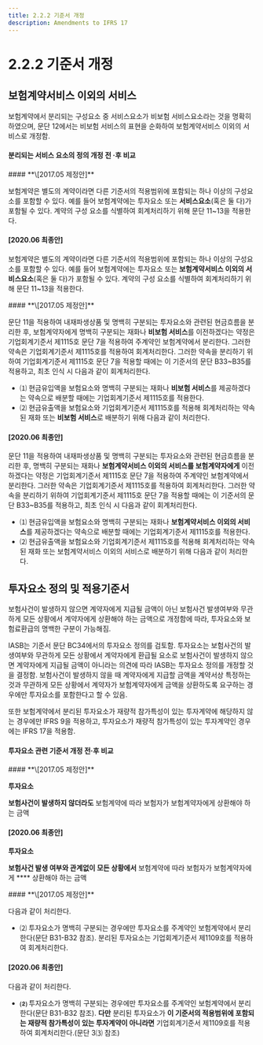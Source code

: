```yaml
---
title: 2.2.2 기준서 개정
description: Amendments to IFRS 17
---
```



# 2.2.2 기준서 개정

## 보험계약서비스 이외의 서비스&#x20;

보험계약에서 분리되는 구성요소 중 서비스요소가 비보험 서비스요소라는 것을 명확히 하였으며, 문단 12에서는 비보험 서비스의 표현을 순화하여 보험계약서비스 이외의 서비스로 개정함.&#x20;

#### 분리되는 서비스 요소의 정의 개정 전 ·후 비교&#x20;

<TabView>
<TabPanel header="문단 10"  leftIcon="pi pi-calendar mr-2">
#### **\[2017.05 제정안]**

보험계약은 별도의 계약이라면 다른 기준서의 적용범위에 포함되는 하나 이상의 구성요소를 포함할 수 있다. 예를 들어 보험계약에는 투자요소 또는 **서비스요소**(혹은 둘 다)가 포함될 수 있다. 계약의 구성 요소를 식별하여 회계처리하기 위해 문단 11\~13을 적용한다.



#### **\[2020.06 최종안]**

보험계약은 별도의 계약이라면 다른 기준서의 적용범위에 포함되는 하나 이상의 구성요소를 포함할 수 있다. 예를 들어 보험계약에는 투자요소 또는 **보험계약서비스 이외의 서비스요소**(혹은 둘 다)가 포함될 수 있다. 계약의 구성 요소를 식별하여 회계처리하기 위해 문단 11\~13을 적용한다.
</TabPanel>

<TabPanel header="문단 12"  leftIcon="pi pi-calendar mr-2">
#### **\[2017.05 제정안]**

문단 11을 적용하여 내재파생상품 및 명백히 구분되는 투자요소와 관련된 현금흐름을 분리한 후, 보험계약자에게 명백히 구분되는 재화나 **비보험 서비스**를 이전하겠다는 약정은 기업회계기준서 제1115호 문단 7을 적용하여 주계약인 보험계약에서 분리한다. 그러한 약속은 기업회계기준서 제1115호를 적용하여 회계처리한다. 그러한 약속을 분리하기 위하여 기업회계기준서 제1115호 문단 7을 적용할 때에는 이 기준서의 문단 B33\~B35를 적용하고, 최초 인식 시 다음과 같이 회계처리한다. &#x20;

* ⑴ 현금유입액을 보험요소와 명백히 구분되는 재화나 **비보험 서비스**를 제공하겠다는 약속으로 배분할 때에는 기업회계기준서 제1115호를 적용한다.
* ⑵ 현금유출액을 보험요소와 기업회계기준서 제1115호를 적용해 회계처리하는 약속된 재화 또는 **비보험 서비스**로 배분하기 위해 다음과 같이 처리한다.



#### **\[2020.06 최종안]**&#x20;

문단 11을 적용하여 내재파생상품 및 명백히 구분되는 투자요소와 관련된 현금흐름을 분리한 후, 명백히 구분되는 재화나 **보험계약서비스 이외의 서비스를 보험계약자에게** 이전하겠다는 약정은 기업회계기준서 제1115호 문단 7을 적용하여 주계약인 보험계약에서 분리한다. 그러한 약속은 기업회계기준서 제1115호를 적용하여 회계처리한다. 그러한 약속을 분리하기 위하여 기업회계기준서 제1115호 문단 7을 적용할 때에는 이 기준서의 문단 B33\~B35를 적용하고, 최초 인식 시 다음과 같이 회계처리한다.

* ⑴ 현금유입액을 보험요소와 명백히 구분되는 재화나 **보험계약서비스 이외의 서비스**를 제공하겠다는 약속으로 배분할 때에는 기업회계기준서 제1115호를 적용한다.
* ⑵ 현금유출액을 보험요소와 기업회계기준서 제1115호를 적용해 회계처리하는 약속된 재화 또는 보험계약서비스 이외의 서비스로 배분하기 위해 다음과 같이 처리한다.


</TabPanel>
</TabView>

## 투자요소 정의 및 적용기준서

보험사건이 발생하지 않으면 계약자에게 지급될 금액이 아닌 보험사건 발생여부와 무관하게 모든 상황에서 계약자에게 상환해야 하는 금액으로 개정함에 따라, 투자요소와 보험료환급의 명백한 구분이 가능해짐. &#x20;

IASB는 기준서 문단 BC34에서의 투자요소 정의를 검토함. 투자요소는 보험사건의 발생여부와 무관하게 모든 상황에서 계약자에게 환급될 요소로 보험사건이 발생하지 않으면 계약자에게 지급될 금액이 아니라는 의견에 따라 IASB는 투자요소 정의를 개정할 것을 결정함. 보험사건이 발생하지 않을 때 계약자에게 지급할 금액을 계약서상 특정하는 것과 무관하게 모든 상황에서 계약자가 보험계약자에게 금액을 상환하도록 요구하는 경우에만 투자요소를 포함한다고 할 수 있음.  &#x20;

또한 보험계약에서 분리된 투자요소가 재량적 참가특성이 있는 투자계약에 해당하지 않는 경우에만 IFRS 9을 적용하고, 투자요소가 재량적 참가특성이 있는 투자계약인 경우에는 IFRS 17을 적용함. &#x20;

#### 투자요소 관련 기준서 개정 전·후 비교&#x20;

<TabView>
<TabPanel header="Appendix A"  leftIcon="pi pi-calendar mr-2">
#### **\[2017.05 제정안]**

**투자요소**&#x20;

**보험사건이 발생하지 않더라도** 보험계약에 따라 보험자가 보험계약자에게 상환해야 하는 금액



#### **\[2020.06 최종안]**&#x20;

**투자요소**

**보험사건 발생 여부와 관계없이 모든 상황에서** 보험계약에 따라 보험자가 보험계약자에게 **** 상환해야 하는 금액
</TabPanel>

<TabPanel header="문단 11"  leftIcon="pi pi-calendar mr-2">
#### **\[2017.05 제정안]**&#x20;

다음과 같이 처리한다.

* ⑵ 투자요소가 명백히 구분되는 경우에만 투자요소를 주계약인 보험계약에서 분리한다(문단 B31-B32 참조). 분리된 투자요소는 기업회계기준서 제1109호를 적용하여 회계처리한다.



#### &#xD;**\[2020.06 최종안]**&#x20;

다음과 같이 처리한다.

* **⑵** 투자요소가 명백히 구분되는 경우에만 투자요소를 주계약인 보험계약에서 분리한다(문단 B31-B32 참조). **다만** 분리된 투자요소가 **이 기준서의 적용범위에 포함되는 재량적 참가특성이 있는 투자계약이 아니라면** 기업회계기준서 제1109호를 적용하여 회계처리한다.(문단 3⑶ 참조)
</TabPanel>
</TabView>
